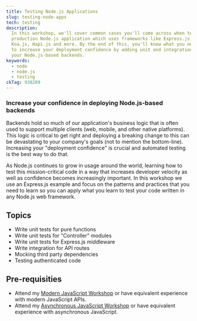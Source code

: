 ```yaml
---
title: Testing Node.js Applications
slug: testing-node-apps
tech: testing
description:
  In this workshop, we'll cover common cases you'll come across when testing a
  production Node.js application which uses frameworks like Express.js, Nest.js,
  Koa.js, Hapi.js and more. By the end of this, you'll know what you need to do
  to increase your deployment confidence by adding unit and integration tests
  your Node.js-based backends.
keywords:
  - node
  - node.js
  - testing
ckTag: 938289
---
```


### Increase your confidence in deploying Node.js-based backends

Backends hold so much of our application's business logic that is often used to
support multiple clients (web, mobile, and other native platforms). This logic
is critical to get right and deploying a breaking change to this can be
devastating to your company's goals (not to mention the bottom-line). Increasing
your "deployment confidence" is crucial and automated testing is the best way to
do that.

As Node.js continues to grow in usage around the world, learning how to test
this mission-critical code in a way that increases developer velocity as well as
confidence becomes increasingly important. In this workshop we use an Express.js
example and focus on the patterns and practices that you need to learn so you
can apply what you learn to test your code written in any Node.js web framework.

## Topics

- Write unit tests for pure functions
- Write unit tests for "Controller" modules
- Write unit tests for Express.js middleware
- Write integration for API routes
- Mocking third party dependencies
- Testing authenticated code

## Pre-requisities

- Attend my [Modern JavaScript Workshop](/workshops/modern-javascript) or have
  equivalent experience with modern JavaScript APIs.
- Attend my
  [Asynchronous JavaScript Workshop](/workshops/asynchronous-javascript) or have
  equivalent experience with asynchronous JavaScript.
